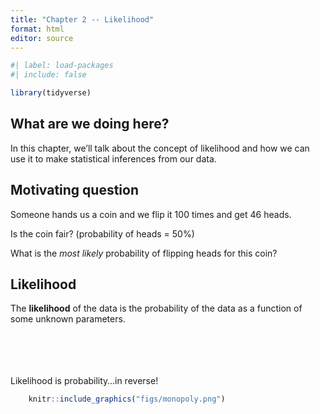 ```yaml
---
title: "Chapter 2 -- Likelihood"
format: html
editor: source
---
```


```r
#| label: load-packages
#| include: false

library(tidyverse)
```

## What are we doing here?

In this chapter, we'll talk about the concept of likelihood and how we can use it to make statistical inferences from our data.



## Motivating question
Someone hands us a coin and we flip it 100 times and get 46 heads. 

Is the coin fair? (probability of heads = 50%)

What is the _most likely_ probability of flipping heads for this coin?

## Likelihood

The **likelihood** of the data is the probability of the 
data as a function of some unknown parameters.

<div class="centered">
\
\
\
\
Likelihood is probability...in reverse!
</div>


```r
	knitr::include_graphics("figs/monopoly.png")
```
